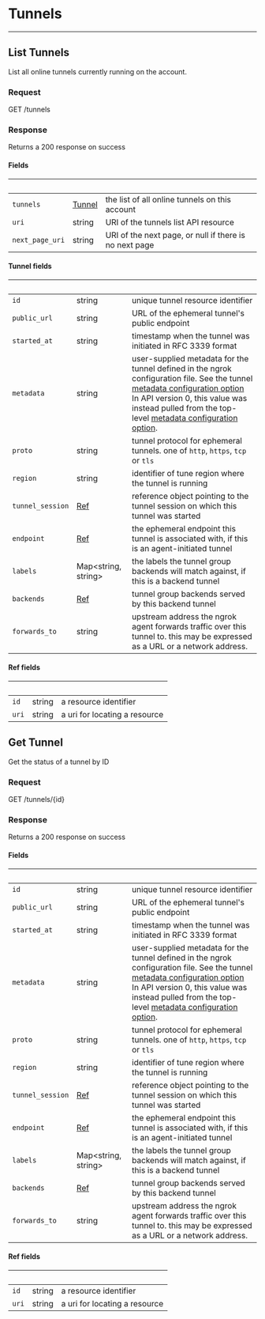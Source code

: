 
# Tunnels

---

## List Tunnels

List all online tunnels currently running on the account.

### Request

GET /tunnels

<TunnelsListRequest />

### Response

Returns a 200 response on success

<TunnelsListResponse />

#### Fields

| &nbsp;          | &nbsp;                   | &nbsp;                                                 |
| --------------- | ------------------------ | ------------------------------------------------------ |
| `tunnels`       | [Tunnel](#tunnel-fields) | the list of all online tunnels on this account         |
| `uri`           | string                   | URI of the tunnels list API resource                   |
| `next_page_uri` | string                   | URI of the next page, or null if there is no next page |

#### Tunnel fields

| &nbsp;           | &nbsp;                    | &nbsp;                                                                                                                                                                                                                                                                                                          |
| ---------------- | ------------------------- | --------------------------------------------------------------------------------------------------------------------------------------------------------------------------------------------------------------------------------------------------------------------------------------------------------------- |
| `id`             | string                    | unique tunnel resource identifier                                                                                                                                                                                                                                                                               |
| `public_url`     | string                    | URL of the ephemeral tunnel's public endpoint                                                                                                                                                                                                                                                                   |
| `started_at`     | string                    | timestamp when the tunnel was initiated in RFC 3339 format                                                                                                                                                                                                                                                      |
| `metadata`       | string                    | user-supplied metadata for the tunnel defined in the ngrok configuration file. See the tunnel [metadata configuration option](/agent/config#common-tunnel-configuration-properties) In API version 0, this value was instead pulled from the top-level [metadata configuration option](/agent/config#metadata). |
| `proto`          | string                    | tunnel protocol for ephemeral tunnels. one of `http`, `https`, `tcp` or `tls`                                                                                                                                                                                                                                   |
| `region`         | string                    | identifier of tune region where the tunnel is running                                                                                                                                                                                                                                                           |
| `tunnel_session` | [Ref](#ref-fields)        | reference object pointing to the tunnel session on which this tunnel was started                                                                                                                                                                                                                                |
| `endpoint`       | [Ref](#ref-fields)        | the ephemeral endpoint this tunnel is associated with, if this is an agent-initiated tunnel                                                                                                                                                                                                                     |
| `labels`         | Map&lt;string, string&gt; | the labels the tunnel group backends will match against, if this is a backend tunnel                                                                                                                                                                                                                            |
| `backends`       | [Ref](#ref-fields)        | tunnel group backends served by this backend tunnel                                                                                                                                                                                                                                                             |
| `forwards_to`    | string                    | upstream address the ngrok agent forwards traffic over this tunnel to. this may be expressed as a URL or a network address.                                                                                                                                                                                     |

#### Ref fields

| &nbsp; | &nbsp; | &nbsp;                        |
| ------ | ------ | ----------------------------- |
| `id`   | string | a resource identifier         |
| `uri`  | string | a uri for locating a resource |

## Get Tunnel

Get the status of a tunnel by ID

### Request

GET /tunnels/{id}

<TunnelsGetRequest />

### Response

Returns a 200 response on success

<TunnelsGetResponse />

#### Fields

| &nbsp;           | &nbsp;                    | &nbsp;                                                                                                                                                                                                                                                                                                          |
| ---------------- | ------------------------- | --------------------------------------------------------------------------------------------------------------------------------------------------------------------------------------------------------------------------------------------------------------------------------------------------------------- |
| `id`             | string                    | unique tunnel resource identifier                                                                                                                                                                                                                                                                               |
| `public_url`     | string                    | URL of the ephemeral tunnel's public endpoint                                                                                                                                                                                                                                                                   |
| `started_at`     | string                    | timestamp when the tunnel was initiated in RFC 3339 format                                                                                                                                                                                                                                                      |
| `metadata`       | string                    | user-supplied metadata for the tunnel defined in the ngrok configuration file. See the tunnel [metadata configuration option](/agent/config#common-tunnel-configuration-properties) In API version 0, this value was instead pulled from the top-level [metadata configuration option](/agent/config#metadata). |
| `proto`          | string                    | tunnel protocol for ephemeral tunnels. one of `http`, `https`, `tcp` or `tls`                                                                                                                                                                                                                                   |
| `region`         | string                    | identifier of tune region where the tunnel is running                                                                                                                                                                                                                                                           |
| `tunnel_session` | [Ref](#ref-fields)        | reference object pointing to the tunnel session on which this tunnel was started                                                                                                                                                                                                                                |
| `endpoint`       | [Ref](#ref-fields)        | the ephemeral endpoint this tunnel is associated with, if this is an agent-initiated tunnel                                                                                                                                                                                                                     |
| `labels`         | Map&lt;string, string&gt; | the labels the tunnel group backends will match against, if this is a backend tunnel                                                                                                                                                                                                                            |
| `backends`       | [Ref](#ref-fields)        | tunnel group backends served by this backend tunnel                                                                                                                                                                                                                                                             |
| `forwards_to`    | string                    | upstream address the ngrok agent forwards traffic over this tunnel to. this may be expressed as a URL or a network address.                                                                                                                                                                                     |

#### Ref fields

| &nbsp; | &nbsp; | &nbsp;                        |
| ------ | ------ | ----------------------------- |
| `id`   | string | a resource identifier         |
| `uri`  | string | a uri for locating a resource |
